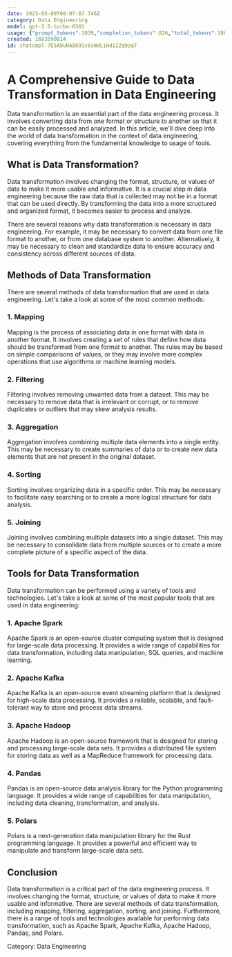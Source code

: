 ```yaml
---
date: 2023-05-09T00:07:07.746Z
category: Data Engineering
model: gpt-3.5-turbo-0301
usage: {"prompt_tokens":3039,"completion_tokens":826,"total_tokens":3865}
created: 1683590814
id: chatcmpl-7E5AUuHA8891c6sWdLiHdi2Zq9zqT
---
```


# A Comprehensive Guide to Data Transformation in Data Engineering

Data transformation is an essential part of the data engineering process. It involves converting data from one format or structure to another so that it can be easily processed and analyzed. In this article, we'll dive deep into the world of data transformation in the context of data engineering, covering everything from the fundamental knowledge to usage of tools.

## What is Data Transformation?

Data transformation involves changing the format, structure, or values of data to make it more usable and informative. It is a crucial step in data engineering because the raw data that is collected may not be in a format that can be used directly. By transforming the data into a more structured and organized format, it becomes easier to process and analyze.

There are several reasons why data transformation is necessary in data engineering. For example, it may be necessary to convert data from one file format to another, or from one database system to another. Alternatively, it may be necessary to clean and standardize data to ensure accuracy and consistency across different sources of data.

## Methods of Data Transformation

There are several methods of data transformation that are used in data engineering. Let's take a look at some of the most common methods:

### 1. Mapping

Mapping is the process of associating data in one format with data in another format. It involves creating a set of rules that define how data should be transformed from one format to another. The rules may be based on simple comparisons of values, or they may involve more complex operations that use algorithms or machine learning models.

### 2. Filtering

Filtering involves removing unwanted data from a dataset. This may be necessary to remove data that is irrelevant or corrupt, or to remove duplicates or outliers that may skew analysis results.

### 3. Aggregation

Aggregation involves combining multiple data elements into a single entity. This may be necessary to create summaries of data or to create new data elements that are not present in the original dataset.

### 4. Sorting

Sorting involves organizing data in a specific order. This may be necessary to facilitate easy searching or to create a more logical structure for data analysis.

### 5. Joining

Joining involves combining multiple datasets into a single dataset. This may be necessary to consolidate data from multiple sources or to create a more complete picture of a specific aspect of the data.

## Tools for Data Transformation

Data transformation can be performed using a variety of tools and technologies. Let's take a look at some of the most popular tools that are used in data engineering:

### 1. Apache Spark

Apache Spark is an open-source cluster computing system that is designed for large-scale data processing. It provides a wide range of capabilities for data transformation, including data manipulation, SQL queries, and machine learning.

### 2. Apache Kafka

Apache Kafka is an open-source event streaming platform that is designed for high-scale data processing. It provides a reliable, scalable, and fault-tolerant way to store and process data streams.

### 3. Apache Hadoop

Apache Hadoop is an open-source framework that is designed for storing and processing large-scale data sets. It provides a distributed file system for storing data as well as a MapReduce framework for processing data.

### 4. Pandas

Pandas is an open-source data analysis library for the Python programming language. It provides a wide range of capabilities for data manipulation, including data cleaning, transformation, and analysis.

### 5. Polars

Polars is a next-generation data manipulation library for the Rust programming language. It provides a powerful and efficient way to manipulate and transform large-scale data sets.

## Conclusion

Data transformation is a critical part of the data engineering process. It involves changing the format, structure, or values of data to make it more usable and informative. There are several methods of data transformation, including mapping, filtering, aggregation, sorting, and joining. Furthermore, there is a range of tools and technologies available for performing data transformation, such as Apache Spark, Apache Kafka, Apache Hadoop, Pandas, and Polars.

Category: Data Engineering